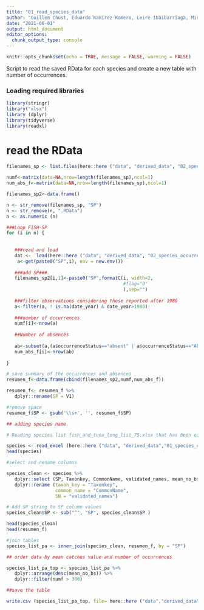 ```yaml
---
title: "01_read_species_data"
author: "Guillem Chust, Eduardo Ramirez-Romero, Leire Ibaibarriaga, Mireia Valle"
date: "2021-06-01"
output: html_document
editor_options: 
  chunk_output_type: console
---
```


```r
knitr::opts_chunk$set(echo = TRUE, message = FALSE, warming = FALSE)
```

Script to read the saved RData for each species and create a new table with number of occurrences. 

### Loading required libraries
```r
library(stringr)
library("xlsx")
library (dplyr)
library(tidyverse)
library(readxl)
```

# read the RData 
```r

filenames_sp <- list.files(here::here ("data", "derived_data", "02_species_occurrences", "00_fish_and_tuna_long_list_75"), pattern="SP")

numf<-matrix(data=NA,nrow=length(filenames_sp),ncol=1)
num_abs_f<-matrix(data=NA,nrow=length(filenames_sp),ncol=1)

filenames_sp2<-data.frame()

n <- str_remove(filenames_sp, "SP")
n <- str_remove(n, ".RData")
n <- as.numeric (n)

###Loop FISH-SP
for (i in n) {
  
  
   ###read and load
   dat <-  load(here::here ("data", "derived_data", "02_species_occurrences", "00_fish_and_tuna_long_list_75", paste0("SP",i,".Rdata")))
    a<-get(paste0("SP",i), env = new.env())
   
   ###add SP###
   filenames_sp2[i,1]<-paste0("SP",formatC(i, width=2, 
                                           #flag="0"
                                           ),sep="")
   
   ###filter observations considering those reported after 1980
   a<-filter(a, ! is.na(date_year) & date_year>1980)
   
   ###number of occurrences
   numf[i]<-nrow(a)
   
   ##Number of absences
  
   ab<-subset(a,(a$occurrenceStatus=="absent" | a$occurrenceStatus=="Absent"))
   num_abs_f[i]<-nrow(ab)
                        
}

# save summary of the occurrences and absences
resumen_f<-data.frame(cbind(filenames_sp2,numf,num_abs_f))

resumen_f<- resumen_f %>% 
   dplyr::rename(SP = V1) 

#remove space
resumen_f$SP <- gsub('\\s+', '', resumen_f$SP)

## adding species name 

# Reading species list fish_and_tuna_long_list_75.xlsx that has been edited: adding SP column and renaming scomber japonicus to scomber colias.

species <- read_excel (here::here ("data", "derived_data","01_species_catches", "fish_and_tuna_long_list_75_Atlantic.xlsx"))
head(species)

#select and rename columns

species_clean <- species %>% 
   dplyr::select (SP, Taxonkey, CommonName, validated_names, mean_no_bs)%>% 
   dplyr::rename (taxon_key = "Taxonkey", 
                  common_name = "CommonName",
                  SN = "validated_names")

# Add SP string to SP column values
species_clean$SP <- sub("^", "SP", species_clean$SP )

head(species_clean)
head(resumen_f)

#join tables
species_list_pa <- inner_join(species_clean, resumen_f, by = "SP")

## order data by mean catches value and number of occurrences

species_list_pa_top <- species_list_pa %>% 
   dplyr::arrange(desc(mean_no_bs)) %>% 
   dplyr::filter(numf > 300)

##save the table

write.csv (species_list_pa_top, file= here::here ("data","derived_data", "02_species_occurrences", "species_list_pa_top_63.csv"))

```

